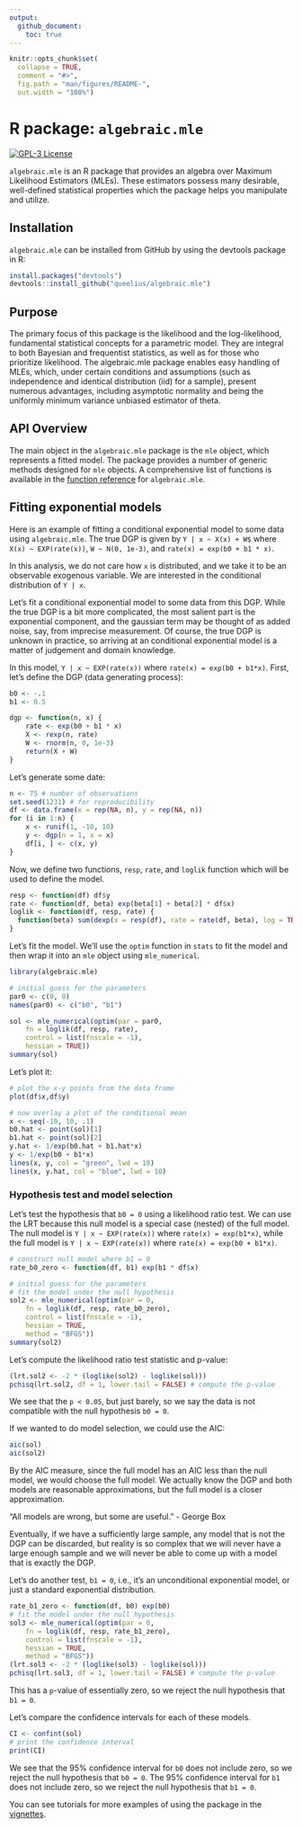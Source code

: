 ```yaml
---
output:
  github_document:
    toc: true
---
```


```r
knitr::opts_chunk$set(
  collapse = TRUE,
  comment = "#>",
  fig.path = "man/figures/README-",
  out.width = "100%")
```


# R package: `algebraic.mle`

<!-- badges: start -->
[![GPL-3 License](https://img.shields.io/badge/license-GPL--3-blue.svg)](https://www.gnu.org/licenses/gpl-3.0)
<!-- badges: end -->

`algebraic.mle` is an R package that provides an algebra over
Maximum Likelihood Estimators (MLEs). These estimators possess
many desirable, well-defined statistical properties which the package
helps you manipulate and utilize.

## Installation

`algebraic.mle` can be installed from GitHub by using the devtools package
in R:
``` r
install.packages("devtools")
devtools::install_github("queelius/algebraic.mle")
```

## Purpose

The primary focus of this package is the likelihood and the log-likelihood,
fundamental statistical concepts for a parametric model. They are integral
to both Bayesian and frequentist statistics, as well as for those who
prioritize likelihood. The algebraic.mle package enables easy handling of
MLEs, which, under certain conditions and assumptions (such as independence
and identical distribution (iid) for a sample), present numerous advantages,
including asymptotic normality and being the uniformly minimum variance
unbiased estimator of theta.

## API Overview

The main object in the `algebraic.mle` package is the `mle` object, which
represents a fitted model. The package provides a number of generic methods
designed for `mle` objects. A comprehensive list of functions is available
in the [function reference](https://queelius.github.io/algebraic.mle/reference/index.html)
for `algebraic.mle`.


## Fitting exponential models
Here is an example of fitting a conditional exponential model to some data
using `algebraic.mle`.
The true DGP is given by `Y | x ~ X(x) + W$` where `X(x) ~ EXP(rate(x))`,
`W ~ N(0, 1e-3)`, and `rate(x) = exp(b0 + b1 * x)`.

In this analysis, we do not care how `x` is distributed, and we take it to
be an observable exogenous variable. We are interested in the conditional
distribution of `Y | x`.

Let's fit a conditional exponential model to some data from this DGP.
While the true DGP is a bit more complicated, the most salient part is the
exponential component, and the gaussian term may be thought of as added
noise, say, from imprecise measurement. Of course, the true DGP is unknown
in practice, so arriving at an conditional exponential model is a matter
of judgement and domain knowledge.

In this model, `Y | x ~ EXP(rate(x))` where `rate(x) = exp(b0 + b1*x)`.
First, let's define the DGP (data generating process):

```r
b0 <- -.1
b1 <- 0.5

dgp <- function(n, x) {
    rate <- exp(b0 + b1 * x)
    X <- rexp(n, rate)
    W <- rnorm(n, 0, 1e-3)
    return(X + W)
}
```

Let's generate some date:
```r
n <- 75 # number of observations
set.seed(1231) # for reproducibility
df <- data.frame(x = rep(NA, n), y = rep(NA, n))
for (i in 1:n) {
    x <- runif(1, -10, 10)
    y <- dgp(n = 1, x = x)
    df[i, ] <- c(x, y)
}
```

Now, we define two functions, `resp`, `rate`, and `loglik` function which will 
be used to define the model.
```r
resp <- function(df) df$y
rate <- function(df, beta) exp(beta[1] + beta[2] * df$x)
loglik <- function(df, resp, rate) {
  function(beta) sum(dexp(x = resp(df), rate = rate(df, beta), log = TRUE))
}
```

Let's fit the model. We'll use the `optim` function in `stats` to fit the model
and then wrap it into an `mle` object using `mle_numerical`.

```r
library(algebraic.mle)

# initial guess for the parameters
par0 <- c(0, 0)
names(par0) <- c("b0", "b1")

sol <- mle_numerical(optim(par = par0,
    fn = loglik(df, resp, rate),
    control = list(fnscale = -1),
    hessian = TRUE))
summary(sol)
```

Let's plot it:
```r
# plot the x-y points from the data frame
plot(df$x,df$y)

# now overlay a plot of the conditional mean
x <- seq(-10, 10, .1)
b0.hat <- point(sol)[1]
b1.hat <- point(sol)[2]
y.hat <- 1/exp(b0.hat + b1.hat*x)
y <- 1/exp(b0 + b1*x)
lines(x, y, col = "green", lwd = 10)
lines(x, y.hat, col = "blue", lwd = 10)
```


### Hypothesis test and model selection

Let's test the hypothesis that `b0 = 0` using a likelihood ratio test.
We can use the LRT because this null model is a special case (nested) of the
full model. The null model is `Y | x ~ EXP(rate(x))` where
`rate(x) = exp(b1*x)`, while the full model is `Y | x ~ EXP(rate(x))` where
`rate(x) = exp(b0 + b1*x)`.

```r
# construct null model where b1 = 0
rate_b0_zero <- function(df, b1) exp(b1 * df$x)

# initial guess for the parameters
# fit the model under the null hypothesis
sol2 <- mle_numerical(optim(par = 0,
    fn = loglik(df, resp, rate_b0_zero),
    control = list(fnscale = -1),
    hessian = TRUE,
    method = "BFGS"))
summary(sol2)
```

Let's compute the likelihood ratio test statistic and p-value:
```r
(lrt.sol2 <- -2 * (loglike(sol2) - loglike(sol)))
pchisq(lrt.sol2, df = 1, lower.tail = FALSE) # compute the p-value
```

We see that the `p < 0.05`, but just barely, so we say the data is not 
compatible with the null hypothesis `b0 = 0`.

If we wanted to do model selection, we could use the AIC:
```r
aic(sol)
aic(sol2)
```

By the AIC measure, since the full model has an AIC less than the null model,
we would choose the full model. We actually know the DGP and both models are reasonable approximations, but the full model is a closer approximation.

"All models are wrong, but some are useful." - George Box

Eventually, if we have a sufficiently large sample, any model that is not
the DGP can be discarded, but reality is so complex that we will never have
a large enough sample and we will never be able to come up with a model that
is exactly the DGP.

Let's do another test, `b1 = 0`, i.e., it's an unconditional exponential model,
or just a standard exponential distribution.
```r
rate_b1_zero <- function(df, b0) exp(b0)
# fit the model under the null hypothesis
sol3 <- mle_numerical(optim(par = 0,
    fn = loglik(df, resp, rate_b1_zero),
    control = list(fnscale = -1),
    hessian = TRUE,
    method = "BFGS"))
(lrt.sol3 <- -2 * (loglike(sol3) - loglike(sol)))
pchisq(lrt.sol3, df = 1, lower.tail = FALSE) # compute the p-value
```

This has a `p`-value of essentially zero, so we reject the null hypothesis
that `b1 = 0`.

Let's compare the confidence intervals for each of these models.

```r
CI <- confint(sol)
# print the confidence interval
print(CI)
```

We see that the 95% confidence interval for `b0` does not include zero, so we
reject the null hypothesis that `b0 = 0`. The 95% confidence interval for `b1`
does not include zero, so we reject the null hypothesis that `b1 = 0`.

You can see tutorials for more examples of using the package in the
[vignettes](https://queelius.github.io/algebraic.mle/articles/index.html).

